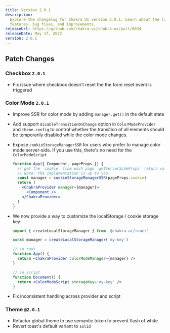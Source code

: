 ```yaml
---
title: Version 2.0.1
description:
  Explore the changelog for Chakra UI version 2.0.1. Learn about the latest
  features, bug fixes, and improvements.
releaseUrl: https://github.com/chakra-ui/chakra-ui/pull/6034
releaseDate: May 17, 2022
version: 2.0.1
---
```


## Patch Changes

### Checkbox `2.0.1`

- Fix issue where checkbox doesn't reset the the form reset event is triggered

### Color Mode `2.0.1`

- Improve SSR for color mode by adding `manager.get()` in the default state

- Add support `disableTransitionOnChange` option in `ColorModeProvider` and
  `theme.config` to control whether the transition of all elements should be
  temporarily disabled while the color mode changes.

- Expose `cookieStorageManagerSSR` for users who prefer to manage color mode
  server-side. If you use this, there's no need for the `ColorModeScript`

  ```jsx live=false
  function App({ Component, pageProps }) {
    // get the `cookie` from each page `getServerSideProps` return value
    // Note: the implementation is up to you
    const manager = cookieStorageManagerSSR(pageProps.cookie)
    return (
      <ChakraProvider manager={manager}>
        <Component />
      </ChakraProvider>
    )
  }
  ```

- We now provide a way to customize the localStorage / cookie storage key

  ```jsx live=false
  import { createLocalStorageManager } from '@chakra-ui/react'

  const manager = createLocalStorageManager('my-key')

  // in root
  function App() {
    return <ChakraProvider colorModeManager={manager} />
  }

  // in script
  function Document() {
    return <ColorModeScript storageKey='my-key' />
  }
  ```

- Fix inconsistent handling across provider and script

### Theme `@2.0.1`

- Refactor global theme to use semantic token to prevent flash of white
- Revert toast's default variant to `solid`
